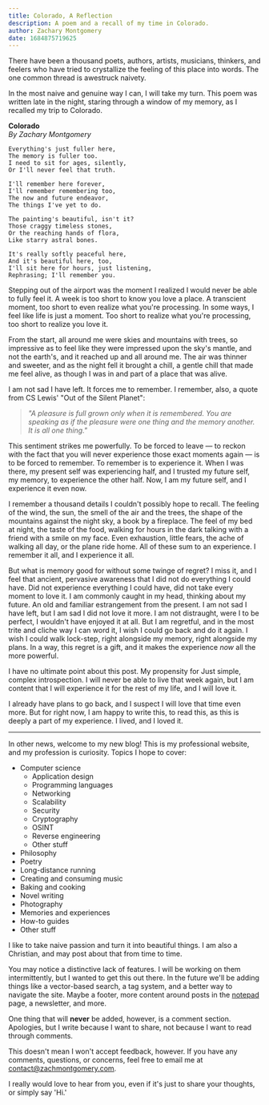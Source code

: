 ```yaml
---
title: Colorado, A Reflection
description: A poem and a recall of my time in Colorado.
author: Zachary Montgomery
date: 1684875719625
---
```


There have been a thousand poets, authors, artists, musicians, thinkers, and feelers who have tried to crystallize the feeling of this place into words. The one common thread is awestruck naivety.

In the most naive and genuine way I can, I will take my turn. This poem was written late in the night, staring through a window of my memory, as I recalled my trip to Colorado.

**Colorado**\
*By Zachary Montgomery*

```
Everything's just fuller here,
The memory is fuller too.
I need to sit for ages, silently,
Or I'll never feel that truth.

I'll remember here forever,
I'll remember remembering too,
The now and future endeavor,
The things I've yet to do.

The painting's beautiful, isn't it?
Those craggy timeless stones,
Or the reaching hands of flora,
Like starry astral bones.

It's really softly peaceful here,
And it's beautiful here, too,
I'll sit here for hours, just listening,
Rephrasing; I'll remember you.
```

Stepping out of the airport was the moment I realized I would never be able to fully feel it. A week is too short to know you love a place.
A transcient moment, too short to even realize what you're processing. In some ways, I feel like life is just a moment. Too short to realize what you're processing, too short to realize you love it.

From the start, all around me were skies and mountains with trees, so impressive as to feel like they were impressed upon the sky's mantle, and not the earth's, and it reached up and all around me.
The air was thinner and sweeter, and as the night fell it brought a chill, a gentle chill that made me feel alive, as though I was in and part of a place that was alive.

I am not sad I have left. It forces me to remember. I remember, also, a quote from CS Lewis' "Out of the Silent Planet":

> *"A pleasure is full grown only when it is remembered. You are speaking as if the pleasure were one thing and the memory another. It is all one thing."*

This sentiment strikes me powerfully. To be forced to leave &mdash; to reckon with the fact that you will never experience those exact moments again &mdash; is to be forced to remember.
To remember is to experience it. When I was there, my present self was experiencing half, and I trusted my future self, my memory, to experience the other half. Now, I am my future self, and I experience it even now.

I remember a thousand details I couldn't possibly hope to recall. The feeling of the wind, the sun, the smell of the air and the trees, the shape of the mountains against the night sky, a book by a fireplace.
The feel of my bed at night, the taste of the food, walking for hours in the dark talking with a friend with a smile on my face. Even exhaustion, little fears, the ache of walking all day, or the plane ride home.
All of these sum to an experience. I remember it all, and I experience it all.

But what is memory good for without some twinge of regret? I miss it, and I feel that ancient, pervasive awareness that I did not do everything I could have. Did not experience everything I could have, did not take every moment to love it.
I am commonly caught in my head, thinking about my future. An old and familiar estrangement from the present. I am not sad I have left, but I am sad I did not love it more. I am not distraught, were I to be perfect, I wouldn't have enjoyed it at all.
But I am regretful, and in the most trite and cliche way I can word it, I wish I could go back and do it again. I wish I could walk lock-step, right alongside my memory, right alongside my plans.
In a way, this regret is a gift, and it makes the experience *now* all the more powerful.

I have no ultimate point about this post. My propensity for 
Just simple, complex introspection. I will never be able to live that week again, but I am content that I will experience it for the rest of my life, and I will love it.

I already have plans to go back, and I suspect I will love that time even more. But for right now, I am happy to write this, to read this, as this is deeply a part of my experience. I lived, and I loved it.

---

In other news, welcome to my new blog! This is my professional website, and my profession is curiosity.
Topics I hope to cover:

- Computer science
  - Application design
  - Programming languages
  - Networking
  - Scalability
  - Security
  - Cryptography
  - OSINT
  - Reverse engineering
  - Other stuff
- Philosophy
- Poetry
- Long-distance running
- Creating and consuming music
- Baking and cooking
- Novel writing
- Photography
- Memories and experiences
- How-to guides
- Other stuff

I like to take naive passion and turn it into beautiful things. I am also a Christian, and may post about that from time to time.

You may notice a distinctive lack of features. I will be working on them intermittently, but I wanted to get this out there. In the future we'll be adding things like a vector-based search, a tag system, and a better way to navigate the site.
Maybe a footer, more content around posts in the [notepad](/notepad) page, a newsletter, and more.

One thing that will **never** be added, however, is a comment section. Apologies, but I write because I want to share, not because I want to read through comments.

This doesn't mean I won't accept feedback, however. If you have any comments, questions, or concerns, feel free to email me at [contact@zachmontgomery.com](mailto:contact@zachmontgomery.com).

I really would love to hear from you, even if it's just to share your thoughts, or simply say 'Hi.'